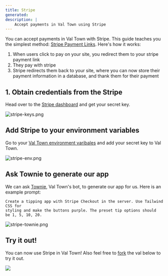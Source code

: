 ```yaml
---
title: Stripe
generated: 
description: | 
    Accept payments in Val Town using Stripe
---
```



You can accept payments in Val Town with Stripe. This guide teaches you the simplest method: [Stripe Payment Links](https://stripe.com/payments/payment-links). Here's how it works:

1.  When users click to pay on your site, you redirect them to your stripe payment link
2. They pay with stripe
3. Stripe redirects them back to your site, where you can now store their payment information in a database, and thank them for their payment

## 1. Obtain credentials from the Stripe
Head over to the [Stripe dashboard](https://dashboard.stripe.com/dashboard) and get your secret key.

![stripe-keys.png](./stripe/stripe-keys.png)

## Add Stripe to your environment variables
Go to your [Val Town environment varibales](https://www.val.town/settings/environment-variables) and add your secret key to Val Town.

![stripe-env.png](./stripe/stripe-env.png)

## Ask Townie to generate our app

We can ask [Townie](https://www.val.town/townie), Val Town's bot, to generate our app for us. Here is an example prompt:

```
Create a tipping app with Stripe Checkout in the server. Use Tailwind CSS for 
styling and make the buttons purple. The preset tip options should 
be 1, 5, 10, 20.
```

![stripe-townie.png](./stripe/stripe-townie.png)



## Try it out!
You can now use Stripe in Val Town! Also feel free to [fork](https://www.val.town/v/vawogbemi/StripeDemohttps://www.val.town/v/vawogbemi/StripeDemo) the val below to try it out.

<img src={gif.src} width={gif.width} />

<Val url="https://www.val.town/embed/vawogbemi/StripeDemo"/>